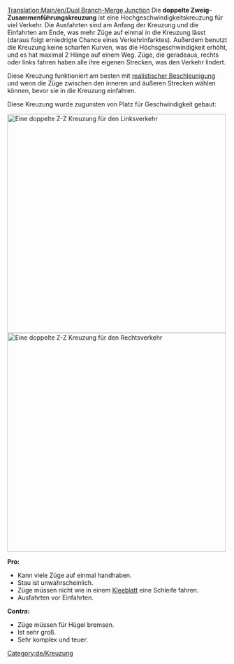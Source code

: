 [[Translation:Main/en/Dual Branch-Merge Junction]]{{de/Kreuzungsmenü}}
Die '''doppelte Zweig-Zusammenführungskreuzung''' ist eine Hochgeschwindigkeitskreuzung für viel Verkehr. Die Ausfahrten sind am Anfang der Kreuzung und die Einfahrten am Ende, was mehr Züge auf einmal in die Kreuzung lässt (daraus folgt erniedrigte Chance eines Verkehrinfarktes). Außerdem benutzt die Kreuzung keine scharfen Kurven, was die Höchsgeschwindigkeit erhöht, und es hat maximal 2 Hänge auf einem Weg. Züge, die geradeaus, rechts oder links fahren haben alle ihre eigenen Strecken, was den Verkehr lindert.

Diese Kreuzung funktioniert am besten mit [[Main/de/realistische Beschleunigung|realistischer Beschleunigung]] und wenn die Züge zwischen den inneren und äußeren Strecken wählen können, bevor sie in die Kreuzung einfahren.

Diese Kreuzung wurde zugunsten von Platz für Geschwindigkeit gebaut:

[[File:en/DuelBranchMerge.png|thumb|center|500px|Eine doppelte Z-Z Kreuzung für den Linksverkehr]]
[[File:en/DuelBranchMerge RightSide.png|thumb|center|500px|Eine doppelte Z-Z Kreuzung für den Rechtsverkehr]]

'''Pro:'''
*Kann viele Züge auf einmal handhaben.
*Stau ist unwahrscheinlich.
*Züge müssen nicht wie in einem [[Main/de/Kleeblatt|Kleeblatt]] eine Schleife fahren.
*Ausfahrten vor Einfahrten.

'''Contra:'''
*Züge müssen für Hügel bremsen.
*Ist sehr groß.
*Sehr komplex und teuer.

[[Category:de/Kreuzung]]